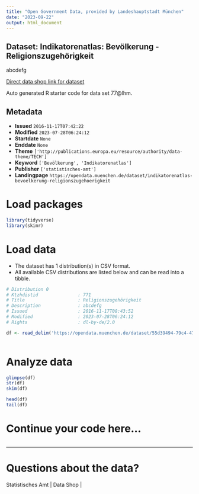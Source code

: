 ```yaml
---
title: "Open Government Data, provided by Landeshauptstadt München"
date: "2023-09-22"
output: html_document
---
```


## Dataset: Indikatorenatlas: Bevölkerung - Religionszugehörigkeit

abcdefg

[Direct data shop link for dataset](https://opendata.muenchen.de/dataset/77@lhm)

Auto generated R starter code for data set 77@lhm.

## Metadata

- **Issued** `2016-11-17T07:42:22`
- **Modified** `2023-07-28T06:24:12`
- **Startdate** `None`
- **Enddate** `None`
- **Theme** `['http://publications.europa.eu/resource/authority/data-theme/TECH']`
- **Keyword** `['Bevölkerung', 'Indikatorenatlas']`
- **Publisher** `['statistisches-amt']`
- **Landingpage** `https://opendata.muenchen.de/dataset/indikatorenatlas-bevoelkerung-religionszugehoerigkeit`


# Load packages

```r

library(tidyverse)
library(skimr)

```

# Load data

-   The dataset has 1 distribution(s) in CSV format.
-   All available CSV distributions are listed below and can be read into a tibble.

```r

# Distribution 0
# Ktzhdistid               : 771
# Title                    : Religionszugehörigkeit
# Description              : abcdefg
# Issued                   : 2016-11-17T08:43:52
# Modified                 : 2023-07-28T06:24:12
# Rights                   : dl-by-de/2.0

df <- read_delim('https://opendata.muenchen.de/dataset/55d39494-79c4-47af-b5cf-163f0712e5f9/resource/42dd45fc-2300-4b7c-bb67-05da5386e174/download/indikat_bevoelkerung_religionszugehoerigkeit_240723.csv')



```

# Analyze data

```r

glimpse(df)
str(df)
skim(df)

head(df)
tail(df)

```

# Continue your code here...

```r

```

------------------------------------------------------------------------

# Questions about the data?

Statistisches Amt | Data Shop | 
